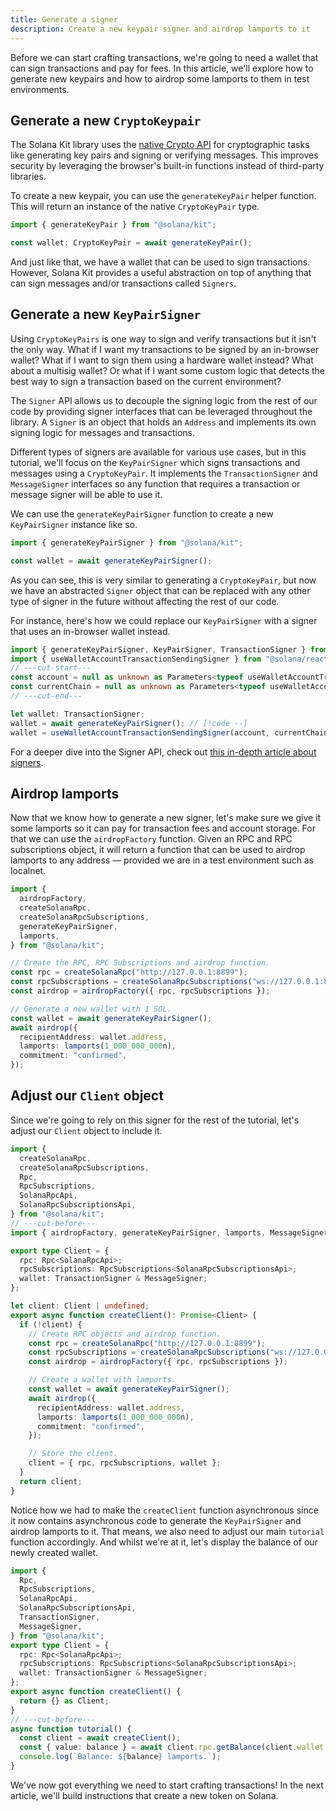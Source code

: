 ```yaml
---
title: Generate a signer
description: Create a new keypair signer and airdrop lamports to it
---
```


Before we can start crafting transactions, we're going to need a wallet that can sign transactions and pay for fees. In this article, we'll explore how to generate new keypairs and how to airdrop some lamports to them in test environments.

## Generate a new `CryptoKeypair`

The Solana Kit library uses the [native Crypto API](https://developer.mozilla.org/en-US/docs/Web/API/Crypto) for cryptographic tasks like generating key pairs and signing or verifying messages. This improves security by leveraging the browser's built-in functions instead of third-party libraries.

To create a new keypair, you can use the `generateKeyPair` helper function. This will return an instance of the native `CryptoKeyPair` type.

```ts twoslash
import { generateKeyPair } from "@solana/kit";

const wallet: CryptoKeyPair = await generateKeyPair();
```

And just like that, we have a wallet that can be used to sign transactions. However, Solana Kit provides a useful abstraction on top of anything that can sign messages and/or transactions called `Signers`.

## Generate a new `KeyPairSigner`

Using `CryptoKeyPairs` is one way to sign and verify transactions but it isn't the only way. What if I want my transactions to be signed by an in-browser wallet? What if I want to sign them using a hardware wallet instead? What about a multisig wallet? Or what if I want some custom logic that detects the best way to sign a transaction based on the current environment?

The `Signer` API allows us to decouple the signing logic from the rest of our code by providing signer interfaces that can be leveraged throughout the library. A `Signer` is an object that holds an `Address` and implements its own signing logic for messages and transactions.

Different types of signers are available for various use cases, but in this tutorial, we'll focus on the `KeyPairSigner` which signs transactions and messages using a `CryptoKeyPair`. It implements the `TransactionSigner` and `MessageSigner` interfaces so any function that requires a transaction or message signer will be able to use it.

We can use the `generateKeyPairSigner` function to create a new `KeyPairSigner` instance like so.

```ts twoslash
import { generateKeyPairSigner } from "@solana/kit";

const wallet = await generateKeyPairSigner();
```

As you can see, this is very similar to generating a `CryptoKeyPair`, but now we have an abstracted `Signer` object that can be replaced with any other type of signer in the future without affecting the rest of our code.

For instance, here's how we could replace our `KeyPairSigner` with a signer that uses an in-browser wallet instead.

```ts twoslash
import { generateKeyPairSigner, KeyPairSigner, TransactionSigner } from "@solana/kit";
import { useWalletAccountTransactionSendingSigner } from "@solana/react";
// ---cut-start---
const account = null as unknown as Parameters<typeof useWalletAccountTransactionSendingSigner>[0];
const currentChain = null as unknown as Parameters<typeof useWalletAccountTransactionSendingSigner>[1];
// ---cut-end---

let wallet: TransactionSigner;
wallet = await generateKeyPairSigner(); // [!code --]
wallet = useWalletAccountTransactionSendingSigner(account, currentChain); // [!code ++]
```

For a deeper dive into the Signer API, check out [this in-depth article about signers](/docs/concepts/signers).

## Airdrop lamports

Now that we know how to generate a new signer, let's make sure we give it some lamports so it can pay for transaction fees and account storage. For that we can use the `airdropFactory` function. Given an RPC and RPC subscriptions object, it will return a function that can be used to airdrop lamports to any address — provided we are in a test environment such as localnet.

```ts twoslash
import {
  airdropFactory,
  createSolanaRpc,
  createSolanaRpcSubscriptions,
  generateKeyPairSigner,
  lamports,
} from "@solana/kit";

// Create the RPC, RPC Subscriptions and airdrop function.
const rpc = createSolanaRpc("http://127.0.0.1:8899");
const rpcSubscriptions = createSolanaRpcSubscriptions("ws://127.0.0.1:8900");
const airdrop = airdropFactory({ rpc, rpcSubscriptions });

// Generate a new wallet with 1 SOL.
const wallet = await generateKeyPairSigner();
await airdrop({
  recipientAddress: wallet.address,
  lamports: lamports(1_000_000_000n),
  commitment: "confirmed",
});
```

## Adjust our `Client` object

Since we're going to rely on this signer for the rest of the tutorial, let's adjust our `Client` object to include it.

```ts twoslash title="src/client.ts"
import {
  createSolanaRpc,
  createSolanaRpcSubscriptions,
  Rpc,
  RpcSubscriptions,
  SolanaRpcApi,
  SolanaRpcSubscriptionsApi,
} from "@solana/kit";
// ---cut-before---
import { airdropFactory, generateKeyPairSigner, lamports, MessageSigner, TransactionSigner } from "@solana/kit";

export type Client = {
  rpc: Rpc<SolanaRpcApi>;
  rpcSubscriptions: RpcSubscriptions<SolanaRpcSubscriptionsApi>;
  wallet: TransactionSigner & MessageSigner;
};

let client: Client | undefined;
export async function createClient(): Promise<Client> {
  if (!client) {
    // Create RPC objects and airdrop function.
    const rpc = createSolanaRpc("http://127.0.0.1:8899");
    const rpcSubscriptions = createSolanaRpcSubscriptions("ws://127.0.0.1:8900");
    const airdrop = airdropFactory({ rpc, rpcSubscriptions });

    // Create a wallet with lamports.
    const wallet = await generateKeyPairSigner();
    await airdrop({
      recipientAddress: wallet.address,
      lamports: lamports(1_000_000_000n),
      commitment: "confirmed",
    });

    // Store the client.
    client = { rpc, rpcSubscriptions, wallet };
  }
  return client;
}
```

Notice how we had to make the `createClient` function asynchronous since it now contains asynchronous code to generate the `KeyPairSigner` and airdrop lamports to it. That means, we also need to adjust our main `tutorial` function accordingly. And whilst we're at it, let's display the balance of our newly created wallet.

```ts twoslash title="src/index.ts"
import {
  Rpc,
  RpcSubscriptions,
  SolanaRpcApi,
  SolanaRpcSubscriptionsApi,
  TransactionSigner,
  MessageSigner,
} from "@solana/kit";
export type Client = {
  rpc: Rpc<SolanaRpcApi>;
  rpcSubscriptions: RpcSubscriptions<SolanaRpcSubscriptionsApi>;
  wallet: TransactionSigner & MessageSigner;
};
export async function createClient() {
  return {} as Client;
}
// ---cut-before---
async function tutorial() {
  const client = await createClient();
  const { value: balance } = await client.rpc.getBalance(client.wallet.address).send();
  console.log(`Balance: ${balance} lamports.`);
}
```

We've now got everything we need to start crafting transactions! In the next article, we'll build instructions that create a new token on Solana.
